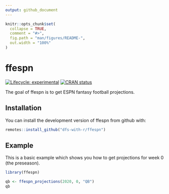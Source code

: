 ```yaml
---
output: github_document
---
```


<!-- README.md is generated from README.Rmd. Please edit that file -->

```r
knitr::opts_chunk$set(
  collapse = TRUE,
  comment = "#>",
  fig.path = "man/figures/README-",
  out.width = "100%"
)
```

# ffespn

<!-- badges: start -->
[![Lifecycle: experimental](https://img.shields.io/badge/lifecycle-experimental-orange.svg)](https://www.tidyverse.org/lifecycle/#experimental)
[![CRAN status](https://www.r-pkg.org/badges/version/ffespn)](https://CRAN.R-project.org/package=ffespn)
<!-- badges: end -->

The goal of ffespn is to get ESPN fantasy football projections. 

## Installation

You can install the development version of ffespn from github with:

``` r
remotes::install_github("dfs-with-r/ffespn")
```

## Example

This is a basic example which shows you how to get projections for week 0 (the preseason).

```r
library(ffespn)

qb <- ffespn_projections(2020, 0, "QB")
qb
```
